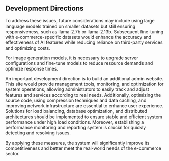 ## Development Directions

To address these issues, future considerations may include using large language models trained on smaller datasets but still ensuring responsiveness, such as llama-2.7b or llama-2.13b. Subsequent fine-tuning with e-commerce-specific datasets would enhance the accuracy and effectiveness of AI features while reducing reliance on third-party services and optimizing costs.

For image generation models, it is necessary to upgrade server configurations and fine-tune models to reduce resource demands and optimize response times.

An important development direction is to build an additional admin website. This site would provide management tools, monitoring, and optimization for system operations, allowing administrators to easily track and adjust features and services according to real needs. Additionally, optimizing the source code, using compression techniques and data caching, and improving network infrastructure are essential to enhance user experience. Solutions for load balancing, database optimization, and distributed architectures should be implemented to ensure stable and efficient system performance under high load conditions. Moreover, establishing a performance monitoring and reporting system is crucial for quickly detecting and resolving issues.

By applying these measures, the system will significantly improve its competitiveness and better meet the real-world needs of the e-commerce sector.
